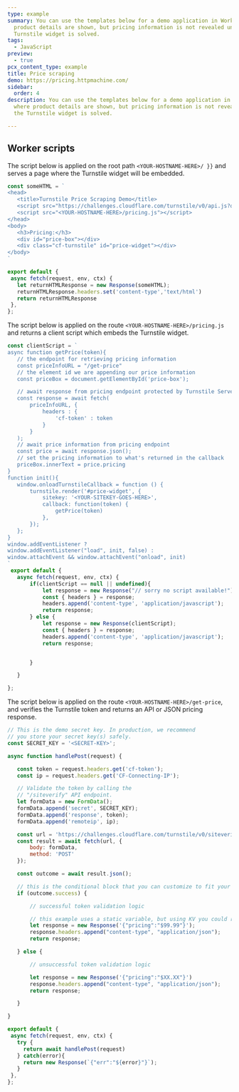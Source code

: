 ```yaml
---
type: example
summary: You can use the templates below for a demo application in Workers where
  product details are shown, but pricing information is not revealed until the
  Turnstile widget is solved.
tags:
  - JavaScript
preview:
  - true
pcx_content_type: example
title: Price scraping
demo: https://pricing.httpmachine.com/
sidebar:
  order: 4
description: You can use the templates below for a demo application in Workers
  where product details are shown, but pricing information is not revealed until
  the Turnstile widget is solved.

---
```



## Worker scripts

The script below is applied on the root path `<YOUR-HOSTNAME-HERE>/ }}` and serves a page where the Turnstile widget will be embedded.

<Tabs>

```js
const someHTML = `
<head>
   <title>Turnstile Price Scraping Demo</title>
   <script src="https://challenges.cloudflare.com/turnstile/v0/api.js?onload=onloadTurnstileCallback" async defer></script>
   <script src="<YOUR-HOSTNAME-HERE>/pricing.js"></script>
</head>
<body>
   <h3>Pricing:</h3>
   <div id="price-box"></div>
   <div class="cf-turnstile" id="price-widget"></div>
</body>
`

export default {
 async fetch(request, env, ctx) {
   let returnHTMLResponse = new Response(someHTML);
   returnHTMLResponse.headers.set('content-type','text/html')
   return returnHTMLResponse
 },
};
```

</Tabs>

The script below is applied on the route `<YOUR-HOSTNAME-HERE>/pricing.js` and returns a client script which embeds the Turnstile widget.

<Tabs>

```js
const clientScript = `
async function getPrice(token){
   // the endpoint for retrieving pricing information
   const priceInfoURL = "/get-price"
   // the element id we are appending our price information
   const priceBox = document.getElementById('price-box');

   // await response from pricing endpoint protected by Turnstile Server-Side Validation
   const response = await fetch(
       priceInfoURL, {
           headers : {
               'cf-token' : token
           }
       }
   );
   // await price information from pricing endpoint
   const price = await response.json();
   // set the pricing information to what's returned in the callback
   priceBox.innerText = price.pricing
}
function init(){
   window.onloadTurnstileCallback = function () {
       turnstile.render('#price-widget', {
           sitekey: '<YOUR-SITEKEY-GOES-HERE>',
           callback: function(token) {
               getPrice(token)
           },
       });
   };
}
window.addEventListener ?
window.addEventListener("load", init, false) :
window.attachEvent && window.attachEvent("onload", init)
`
 export default {
   async fetch(request, env, ctx) {
       if(clientScript == null || undefined){
           let response = new Response("// sorry no script available!")
           const { headers } = response;
           headers.append('content-type', 'application/javascript');
           return response;
       } else {
           let response = new Response(clientScript);
           const { headers } = response;
           headers.append('content-type', 'application/javascript');
           return response;


       }

   }

};
```

</Tabs>

The script below is applied on the route `<YOUR-HOSTNAME-HERE>/get-price`, and verifies the Turnstile token and returns an API or JSON pricing response.

<Tabs>

```js
// This is the demo secret key. In production, we recommend
// you store your secret key(s) safely.
const SECRET_KEY = '<SECRET-KEY>';

async function handlePost(request) {

   const token = request.headers.get('cf-token');
   const ip = request.headers.get('CF-Connecting-IP');

   // Validate the token by calling the
   // "/siteverify" API endpoint.
   let formData = new FormData();
   formData.append('secret', SECRET_KEY);
   formData.append('response', token);
   formData.append('remoteip', ip);

   const url = 'https://challenges.cloudflare.com/turnstile/v0/siteverify';
   const result = await fetch(url, {
       body: formData,
       method: 'POST'
   });

   const outcome = await result.json();

   // this is the conditional block that you can customize to fit your specific use-case
   if (outcome.success) {

       // successful token validation logic

       // this example uses a static variable, but using KV you could reference a catalog listing
       let response = new Response('{"pricing":"$99.99"}');
       response.headers.append("content-type", "application/json");
       return response;

   } else {

       // unsuccessful token validation logic

       let response = new Response('{"pricing":"$XX.XX"}')
       response.headers.append("content-type", "application/json");
       return response;

   }

}

export default {
 async fetch(request, env, ctx) {
   try {
     return await handlePost(request)
   } catch(error){
     return new Response(`{"err":"${error}"}`);
   }
 },
};
```

</Tabs>
